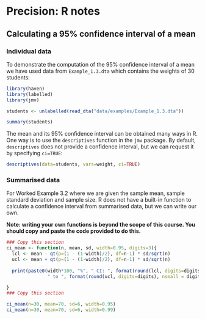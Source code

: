 # Precision: R notes

## Calculating a 95% confidence interval of a mean

### Individual data
To demonstrate the computation of the 95% confidence interval of a mean we have used data from `Example_1.3.dta` which contains the weights of 30 students:

```r
library(haven)
library(labelled)
library(jmv)

students <- unlabelled(read_dta("data/examples/Example_1.3.dta"))

summary(students)
```

The mean and its 95% confidence interval can be obtained many ways in R. One way is to use the `descriptives` function in the `jmv` package. By default, `descriptives` does not provide a confidence interval, but we can request it by specifying `ci=TRUE`:

```r
descriptives(data=students, vars=weight, ci=TRUE)
```

### Summarised data

For Worked Example 3.2 where we are given the sample mean, sample standard deviation and sample size. R does not have a built-in function to calculate a confidence interval from summarised data, but we can write our own.

**Note: writing your own functions is beyond the scope of this course. You should copy and paste the code provided to do this.**

```r
### Copy this section
ci_mean <- function(n, mean, sd, width=0.95, digits=3){
  lcl <- mean - qt(p=(1 - (1-width)/2), df=n-1) * sd/sqrt(n)
  ucl <- mean + qt(p=(1 - (1-width)/2), df=n-1) * sd/sqrt(n)
  
  print(paste0(width*100, "%", " CI: ", format(round(lcl, digits=digits), nsmall = digits),
               " to ", format(round(ucl, digits=digits), nsmall = digits) ))

}
### Copy this section

ci_mean(n=30, mean=70, sd=6, width=0.95)
ci_mean(n=30, mean=70, sd=6, width=0.99)
```

